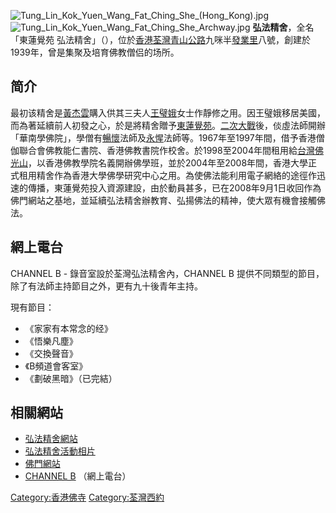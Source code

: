[[File:Tung_Lin_Kok_Yuen_Wang_Fat_Ching_She_(Hong_Kong).jpg|thumb]]
[[File:Tung_Lin_Kok_Yuen_Wang_Fat_Ching_She_Archway.jpg|thumb]]
'''弘法精舍'''，全名「東蓮覺苑 弘法精舍」（{{lang-en|Tung Lin Kok Yuen Wang Fat Ching She}}），位於[[香港|香港]][[荃灣|荃灣]][[青山公路－荃灣段|青山公路]]九咪半[[發業里|發業里]]八號，創建於1939年，曾是集聚及培育佛教僧侣的场所。

== 简介 ==
最初该精舍是[[黃杰雲|黃杰雲]]購入供其三夫人[[王璧娥|王璧娥]]女士作靜修之用。因王璧娥移居美國，而為著延續前人初發之心，於是將精舍贈予[[東蓮覺苑|東蓮覺苑]]。[[二次大戰|二次大戰]]後，倓虛法師開辦「華南學佛院」，學僧有[[暢懷|暢懷]]法師及[[永惺|永惺]]法師等。1967年至1997年間，借予香港僧伽聯合會佛教能仁書院、香港佛教書院作校舍。於1998至2004年間租用給[[台灣佛光山|台灣佛光山]]，以香港佛教學院名義開辦佛學班，並於2004年至2008年間，香港大學正式租用精舍作為香港大學佛學研究中心之用。為使佛法能利用電子網絡的途徑作迅速的傳播，東蓮覺苑投入資源建設，由於動員甚多，已在2008年9月1日收回作為佛門網站之基地，並延續弘法精舍辦教育、弘揚佛法的精神，使大眾有機會接觸佛法。

== 網上電台 ==

CHANNEL B - 錄音室設於荃灣弘法精舍內，CHANNEL B 提供不同類型的節目，除了有法師主持節目之外，更有九十後青年主持。

現有節目：
*《家家有本常念的经》
*《悟樂凡塵》
*《交換聲音》
*《B頻道會客室》
*《劃破黑暗》（已完結）

== 相關網站 ==
*[https://web.archive.org/web/20081021214053/http://www.buddhistdoor.com/wfcs/ 弘法精舍網站]
*[https://web.archive.org/web/20081220013324/http://wisdom.buddhistdoor.com/wfcs/ 弘法精舍活動相片]
*[http://www.buddhistdoor.com 佛門網站]
*[http://channelb.buddhistdoor.com/ CHANNEL B] {{Wayback|url=http://channelb.buddhistdoor.com/ |date=20161125010736 }}（網上電台）

[[Category:香港佛寺|Category:香港佛寺]]
[[Category:荃灣西約|Category:荃灣西約]]